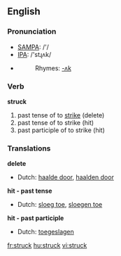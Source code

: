 ==English==

{{rank|wrong|afraid|merely|648|struck|man's|write|caught}}

===Pronunciation===
*[[w:SAMPA|SAMPA]]: /'/
*[[w:IPA|IPA]]: /'stɻʌk/
*{{audio|en-us-struck.ogg|Audio (US)}}
*:Rhymes: [[Rhymes:English:-ʌk|-ʌk]]

===Verb===
'''struck'''

# past tense of to [[strike]] (delete)
# past tense of to strike (hit)
# past participle of to strike (hit)

===Translations===
'''delete'''
*Dutch: [[haalde door]], [[haalden door]]

'''hit - past tense'''
*Dutch: [[sloeg toe]], [[sloegen toe]]

'''hit - past participle'''
*Dutch: [[toegeslagen]]

[[fr:struck]]
[[hu:struck]]
[[vi:struck]]
